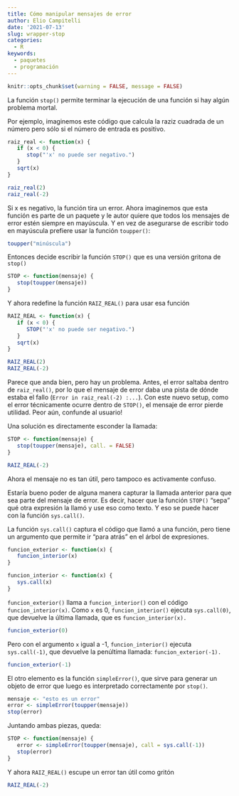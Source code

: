 ```yaml
---
title: Cómo manipular mensajes de error
author: Elio Campitelli
date: '2021-07-13'
slug: wrapper-stop
categories:
  - R
keywords:
  - paquetes
  - programación
---
```


```r
knitr::opts_chunk$set(warning = FALSE, message = FALSE)
```

La función `stop()` permite terminar la ejecución de una función si hay algún problema mortal.

Por ejemplo, imaginemos este código que calcula la raziz cuadrada de un número pero sólo si el número de entrada es positivo.

```r
raiz_real <- function(x) {
   if (x < 0) {
      stop("'x' no puede ser negativo.")   
   } 
   sqrt(x)
}
```

```r
raiz_real(2)
raiz_real(-2)
```

Si x es negativo, la función tira un error.
Ahora imaginemos que esta función es parte de un paquete y le autor quiere que todos los mensajes de error estén siempre en mayúscula.
Y en vez de asegurarse de escribir todo en mayúscula prefiere usar la función `toupper()`:

```r
toupper("minúscula")
```

Entonces decide escribir la función `STOP()` que es una versión gritona de `stop()`

```r
STOP <- function(mensaje) {
   stop(toupper(mensaje))
}
```

Y ahora redefine la función `RAIZ_REAL()` para usar esa función

```r
RAIZ_REAL <- function(x) {
   if (x < 0) {
      STOP("'x' no puede ser negativo.")   
   } 
   sqrt(x)
}
```

```r
RAIZ_REAL(2)
RAIZ_REAL(-2)
```

Parece que anda bien, pero hay un problema.
Antes, el error saltaba dentro de `raiz_real()`, por lo que el mensaje de error daba una pista de dónde estaba el fallo (`Error in raiz_real(-2) :...`).
Con este nuevo setup, como el error técnicamente ocurre dentro de `STOP()`, el mensaje de error pierde utilidad.
Peor aún, confunde al usuario!

Una solución es directamente esconder la llamada:

```r
STOP <- function(mensaje) {
   stop(toupper(mensaje), call. = FALSE)
}
```

```r
RAIZ_REAL(-2)
```

Ahora el mensaje no es tan útil, pero tampoco es activamente confuso.

Estaría bueno poder de alguna manera capturar la llamada anterior para que sea parte del mensaje de error.
Es decir, hacer que la función `STOP()` "sepa" qué otra expresión la llamó y use eso como texto.
Y eso se puede hacer con la función `sys.call()`.

La función `sys.call()` captura el código que llamó a una función, pero tiene un argumento que permite ir "para atrás" en el árbol de expresiones.

```r
funcion_exterior <- function(x) {
   funcion_interior(x)
}

funcion_interior <- function(x) {
   sys.call(x)
}
```

`funcion_exterior()` llama a `funcion_interior()` con el código `funcion_interior(x)`.
Como `x` es 0, `funcion_interior()` ejecuta `sys.call(0)`, que devuelve la última llamada, que es `funcion_interior(x).`

```r
funcion_exterior(0)
```

Pero con el argumento `x` igual a -1, `funcion_interior()` ejecuta `sys.call(-1)`, que devuelve la penúltima llamada: `funcion_exterior(-1).`

```r
funcion_exterior(-1)
```

El otro elemento es la función `simpleError()`, que sirve para generar un objeto de error que luego es interpretado correctamente por `stop()`.

```r
mensaje <- "esto es un error"
error <- simpleError(toupper(mensaje))
stop(error)
```

Juntando ambas piezas, queda:

```r
STOP <- function(mensaje) {
   error <- simpleError(toupper(mensaje), call = sys.call(-1))
   stop(error)
}
```

Y ahora `RAIZ_REAL()` escupe un error tan útil como gritón

```r
RAIZ_REAL(-2)
```

